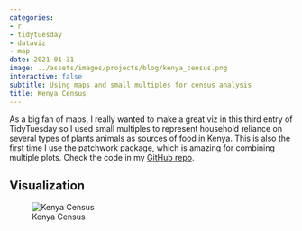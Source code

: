 ```yaml
---
categories:
- r
- tidytuesday
- dataviz
- map
date: 2021-01-31
image: ../assets/images/projects/blog/kenya_census.png
interactive: false
subtitle: Using maps and small multiples for census analysis
title: Kenya Census
---
```


As a big fan of maps, I really wanted to make a great viz in this third entry of TidyTuesday so I used small multiples to represent household reliance on several types of plants animals as sources of food in Kenya. This is also the first time I use the patchwork package, which is amazing for combining multiple plots. Check the code in my [GitHub repo](https://github.com/ancazugo/TidyTuesday/tree/main/2021/Week_04_Kenya_Census).

<!-- 
``` r
library(tidyverse)
library(patchwork)
library(RColorBrewer)
library(rKenyaCensus)
library(sf)
library(ggtext)
```

``` r
kenya_sf <- st_as_sf(KenyaCounties_SHP)

crops_a <- V4_T2.21 %>%
    mutate(SubCounty = replace(SubCounty, SubCounty == 'NAIROBI', 'NAIROBI CITY'))

crops_b <- V4_T2.22 %>%
    filter(AdminArea == 'County') 

crops <- merge(crops_a, crops_b, by.x = 'SubCounty', by.y = 'County')
crops$SubCounty.y <- NULL
crops$Farming.y <- NULL
crops$AdminArea <- NULL
colnames(crops)[1:2] = c('County', 'Farming')

livestock <- V4_T2.23 %>% 
    filter(AdminArea == 'County')
livestock$SubCounty <- NULL
livestock$AdminArea <- NULL
```

``` r
crops_sf <- merge(kenya_sf, crops, by = 'County')
livestock_sf <- merge(kenya_sf, livestock, by = 'County')
```

``` r
theme_custom <- function() {
    theme(
        panel.background = element_rect(fill = '#000000'),
        plot.background = element_rect(fill = '#000000'),
        plot.margin = unit(c(2, 1, 1, 1), "cm"),
        plot.title = element_textbox_simple(face = 'bold', color = '#F7F7F7', size = 20, halign = 0.5, hjust = 0.5),
        plot.subtitle = element_text(colour = '#F7F7F7', size = 15, hjust = 0.5),
        plot.caption = element_text(colour = '#F7F7F7', size = 10),
        plot.caption.position = "plot",
        panel.grid = element_blank(),
        axis.text = element_blank(),
        axis.ticks = element_blank(),
        legend.background = element_rect(fill = '#000000'),
        legend.key = element_rect(fill = '#000000'),
        legend.title = element_text(face = 'bold', color = '#F7F7F7', size = 10),
        legend.text = element_text(color = '#F7F7F7', size = 10),
        legend.position = 'bottom',
        legend.spacing.x = unit(.5, "cm"),
        legend.key.size = unit(.5, "cm")
    )
}

theme_set(theme_custom())

border_color <- '#000000'

brewer_greens <- colorRampPalette(brewer.pal(9, 'Greens'))
brewer_reds <- colorRampPalette(brewer.pal(9, 'Reds'))
```

``` r
maize <- ggplot(crops_sf) + 
    geom_sf(aes(fill = as.numeric(Maize)), color = border_color) + 
    labs(title = "Maize") + 
    scale_fill_gradientn(colours = brewer_greens(20), name = NULL, breaks = as.integer)

beans <- ggplot(crops_sf) + 
    geom_sf(aes(fill = as.numeric(Beans)), color = border_color) + 
    labs(title = "Bean") + 
    scale_fill_gradientn(colours = brewer_greens(20), name = NULL, breaks = as.integer)

potato <- ggplot(crops_sf) + 
    geom_sf(aes(fill = as.numeric(Potatoes)), color = border_color) + 
    labs(title = "Potato") + 
    scale_fill_gradientn(colours = brewer_greens(20), name = NULL, breaks = as.integer)

cassava <- ggplot(crops_sf) + 
    geom_sf(aes(fill = as.numeric(Cassava)), color = border_color) + 
    labs(title = "Cassava") + 
    scale_fill_gradientn(colours = brewer_greens(20), name = NULL, breaks = as.integer)

avocado <- ggplot(crops_sf) + 
    geom_sf(aes(fill = as.numeric(Avocado)), color = border_color) + 
    labs(title = "Avocado") + 
    scale_fill_gradientn(colours = brewer_greens(20), name = NULL, breaks = as.integer)


crops_plots <- (maize | beans | potato | cassava | avocado)
```

``` r
chicken <- ggplot(livestock_sf) +
    geom_sf(aes(fill = as.numeric(IndigenousChicken)), color = border_color) + 
    labs(title = "Chicken") + 
    scale_fill_gradientn(colours = brewer_reds(20), name = NULL, breaks = as.integer)

cattle <- ggplot(livestock_sf) + 
    geom_sf(aes(fill = as.numeric(IndigenousCattle)), color = border_color) + 
    labs(title = "Cattle") + 
    scale_fill_gradientn(colours = brewer_reds(20), name = NULL, breaks = as.integer)

goat <- ggplot(livestock_sf) + 
    geom_sf(aes(fill = as.numeric(Goats)), color = border_color) + 
    labs(title = "Goat") + 
    scale_fill_gradientn(colours = brewer_reds(20), name = NULL, breaks = as.integer)

sheep <- ggplot(livestock_sf) + 
    geom_sf(aes(fill = as.numeric(Sheep)), color = border_color) + 
    labs(title = "Sheep") + 
    scale_fill_gradientn(colours = brewer_reds(20), name = NULL, breaks = as.integer)

donkey <- ggplot(livestock_sf) + 
    geom_sf(aes(fill = as.numeric(Donkeys)), color = border_color) + 
    labs(title = "Donkey") + 
    scale_fill_gradientn(colours = brewer_reds(20), name = NULL, breaks = as.integer)


livestock_plots <- (chicken | cattle | goat | sheep | donkey)
```

``` r
final_plot <- (livestock_plots / crops_plots) +
    plot_annotation(title = "Kenyan Households Living off Agriculture and Livestock",
                    subtitle = "The maps show the political division of Kenya with each county coloured according to the number of households that grow a group of selected species of plants and animals.",
                    caption = "Viz: Andrés Camilo Zúñiga González (@ancazugo)\nData: Kenya Census",
                    theme = theme(
                       plot.margin = unit(c(.1, .1, .1, .1), "cm"),
                       plot.title = element_textbox_simple(face = 'bold', color = '#F7F7F7', size = 30, halign = 0.5, hjust = 0.5, margin = unit(c(.5, .1, .5, .1), "cm")), 
                    ))

ggsave('kenya_census.png', final_plot, device = 'png', width = 50, height = 30, units = 'cm', dpi = 300)
``` -->


## Visualization

![Kenya Census](../assets/images/projects/blog/kenya_census.png)
